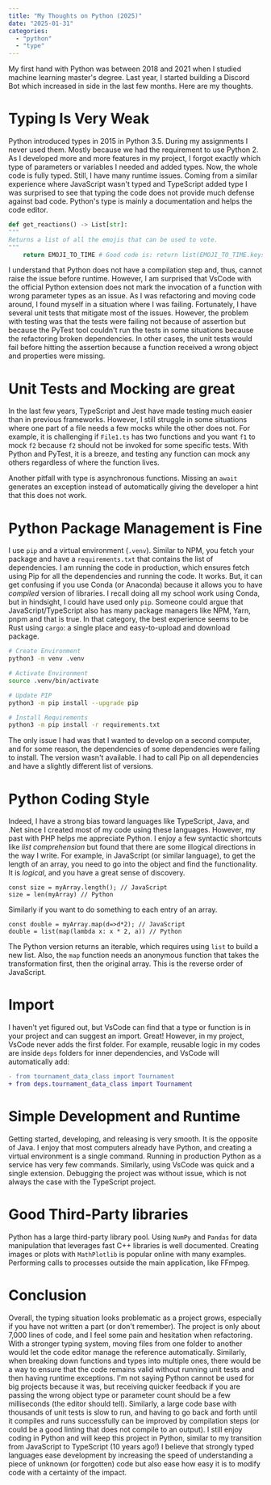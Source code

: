 ```yaml
---
title: "My Thoughts on Python (2025)"
date: "2025-01-31"
categories:
  - "python"
  - "type"
---
```


My first hand with Python was between 2018 and 2021 when I studied machine learning master's degree. Last year, I started building a Discord Bot which increased in side in the last few months. Here are my thoughts.

# Typing Is Very Weak

Python introduced types in 2015 in Python 3.5. During my assignments I never used them. Mostly because we had the requirement to use Python 2. As I developed more and more features in my project, I forgot exactly which type of parameters or variables I needed and added types. Now, the whole code is fully typed. Still, I have many runtime issues. Coming from a similar experience where JavaScript wasn't typed and TypeScript added type I was surprised to see that typing the code does not provide much defense against bad code. Python's type is mainly a documentation and helps the code editor. 
```Python
def get_reactions() -> List[str]:
"""
Returns a list of all the emojis that can be used to vote.
"""
    return EMOJI_TO_TIME # Good code is: return list(EMOJI_TO_TIME.keys())
```

I understand that Python does not have a compilation step and, thus, cannot raise the issue before runtime. However, I am surprised that VsCode with the official Python extension does not mark the invocation of a function with wrong parameter types as an issue. As I was refactoring and moving code around, I found myself in a situation where I was failing. Fortunately, I have several unit tests that mitigate most of the issues. However, the problem with testing was that the tests were failing not because of assertion but because the PyTest tool couldn't run the tests in some situations because the refactoring broken dependencies. In other cases, the unit tests would fail before hitting the assertion because a function received a wrong object and properties were missing.

# Unit Tests and Mocking are great
In the last few years, TypeScript and Jest have made testing much easier than in previous frameworks. However, I still struggle in some situations where one part of a file needs a few mocks while the other does not. For example, it is challenging if `File1.ts` has two functions and you want `f1` to mock `f2` because `f2` should not be invoked for some specific tests. With Python and PyTest, it is a breeze, and testing any function can mock any others regardless of where the function lives.

Another pitfall with type is asynchronous functions. Missing an `await` generates an exception instead of automatically giving the developer a hint that this does not work.

# Python Package Management is Fine
I use `pip` and a virtual environment (`.venv`). Similar to NPM, you fetch your package and have a `requirements.txt` that contains the list of dependencies. I am running the code in production, which ensures fetch using Pip for all the dependencies and running the code. It works. But, it can get confusing if you use Conda (or Anaconda) because it allows you to have _compiled_ version of libraries. I recall doing all my school work using Conda, but in hindsight, I could have used only `pip`. Someone could argue that JavaScript/TypeScript also has many package managers like NPM, Yarn, pnpm and that is true. In that category, the best experience seems to be Rust using `cargo`: a single place and easy-to-upload and download package.

```sh
# Create Environment
python3 -m venv .venv

# Activate Environment
source .venv/bin/activate

# Update PIP
python3 -m pip install --upgrade pip

# Install Requirements
python3 -m pip install -r requirements.txt
```

The only issue I had was that I wanted to develop on a second computer, and for some reason, the dependencies of some dependencies were failing to install. The version wasn't available. I had to call Pip on all dependencies and have a slightly different list of versions.

# Python Coding Style

Indeed, I have a strong bias toward languages like TypeScript, Java, and .Net since I created most of my code using these languages. However, my past with PHP helps me appreciate Python. I enjoy a few syntactic shortcuts like _list comprehension_ but found that there are some illogical directions in the way I write.
For example, in JavaScript (or similar language), to get the length of an array, you need to go into the object and find the functionality. It is _logical_, and you have a great sense of discovery.

```
const size = myArray.length(); // JavaScript
size = len(myArray) // Python
```

Similarly if you want to do something to each entry of an array.

```
const double = myArray.map(d=>d*2); // JavaScript
double = list(map(lambda x: x * 2, a)) // Python
```

The Python version returns an iterable, which requires using `list` to build a new list. Also, the `map` function needs an anonymous function that takes the transformation first, then the original array. This is the reverse order of JavaScript.


# Import 
I haven't yet figured out, but VsCode can find that a type or function is in your project and can suggest an import. Great! However, in my project, VsCode never adds the first folder. For example, reusable logic in my codes are inside `deps` folders for inner dependencies, and VsCode will automatically add:

```diff
- from tournament_data_class import Tournament
+ from deps.tournament_data_class import Tournament
```

# Simple Development and Runtime

Getting started, developing, and releasing is very smooth. It is the opposite of Java. I enjoy that most computers already have Python, and creating a virtual environment is a single command. Running in production Python as a service has very few commands. Similarly, using VsCode was quick and a single extension. Debugging the project was without issue, which is not always the case with the TypeScript project.

# Good Third-Party libraries

Python has a large third-party library pool. Using `NumPy` and `Pandas` for data manipulation that leverages fast C++ libraries is well documented. Creating images or plots with `MathPlotlib` is popular online with many examples. Performing calls to processes outside the main application, like FFmpeg.

# Conclusion
Overall, the typing situation looks problematic as a project grows, especially if you have not written a part (or don't remember). The project is only about 7,000 lines of code, and I feel some pain and hesitation when refactoring. With a stronger typing system, moving files from one folder to another would let the code editor manage the reference automatically. Similarly, when breaking down functions and types into multiple ones, there would be a way to ensure that the code remains valid without running unit tests and then having runtime exceptions. I'm not saying Python cannot be used for big projects because it was, but receiving quicker feedback if you are passing the wrong object type or parameter count should be a few milliseconds (the editor should tell). Similarly, a large code base with thousands of unit tests is slow to run, and having to go back and forth until it compiles and runs successfully can be improved by compilation steps (or could be a good linting that does not compile to an output). I still enjoy coding in Python and will keep this project in Python, similar to my transition from JavaScript to TypeScript (10 years ago!) I believe that strongly typed languages ease development by increasing the speed of understanding a piece of unknown (or forgotten) code but also ease how easy it is to modify code with a certainty of the impact.